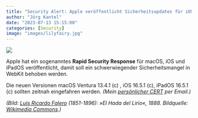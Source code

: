 ```yaml
---
title: "Security Alert: Apple veröffentlicht Sicherheitsupdates für iOS/iPadOS und macOS"
author: "Jörg Kantel"
date: "2023-07-13 15:15:00"
categories: [Security]
image: "images/lilyfairy.jpg"
---
```


[![](images/lilyfairy-b.jpg)](https://upload.wikimedia.org/wikipedia/commons/c/c5/Falero_Luis_Ricardo_Lily_Fairy_1888.jpg)

Apple hat ein sogenanntes **Rapid Security Response** für macOS, iOS und iPadOS veröffentlicht, damit soll ein schwerwiegender Sicherheitsmangel in WebKit behoben werden. 

Die neuen Versionen macOS Ventura 13.4.1 (c) , iOS 16.5.1 (c), iPadOS 16.5.1 (c) sollten zeitnah eingefahren werden. *(Mein [persönlicher CERT](http://www.gwdg.de/~mreiman1/) per Email.)*

*(Bild: [Luis Ricardo Falero](https://de.wikipedia.org/wiki/Luis_Ricardo_Falero) (1851-1896): »El Hada del Lirio«, 1888. Bildquelle: [Wikimedia Commons](https://commons.wikimedia.org/wiki/File:Falero_Luis_Ricardo_Lily_Fairy_1888.jpg).)*

